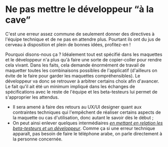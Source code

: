 # Ne pas mettre le développeur “à la cave”

C'est une erreur assez commune de seulement donner des directives à l'équipe technique et de ne pas en attendre plus. Pourtant ils ont du jus de cerveau à disposition et plein de bonnes idées, profitez-en !

Pourquoi disons-nous ça ? Idéalement tout est spécifié dans les maquettes et le développeur n'a plus qu'à faire une sorte de copier-coller pour rendre cela vivant. Dans les faits, cela demande énormément de travail de maquetter toutes les combinaisons possibles de l'applicatif (d'ailleurs on évite de le faire pour garder les maquettes compréhensibles). Le développeur va donc se retrouver à arbitrer certains choix afin d'avancer. Le fait qu'il ait été un minimum impliqué dans les échanges de spécifications avec le reste de l'équipe et les beta-testeurs lui permet de s'approprier les attendus.

- Il sera amené à faire des retours au UX/UI designer quant aux contraintes techniques qui l'empêchent de réaliser certains aspects de la maquette ou cas d'utilisation, donc autant le savoir dès le début ;
- On peut ainsi enlever quelques intermédiaires [_en mettant en relation les beta-testeurs et un développeur_](#faire-la-vigie-en-étant-outillé). Comme ça si une erreur technique apparaît, pas besoin de faire le téléphone arabe, on parle directement à la personne concernée.
